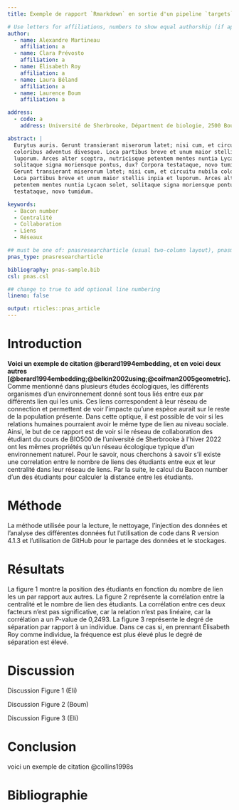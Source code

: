 ```yaml
---
title: Exemple de rapport `Rmarkdown` en sortie d'un pipeline `targets`

# Use letters for affiliations, numbers to show equal authorship (if applicable) and to indicate the corresponding author
author:
  - name: Alexandre Martineau
    affiliation: a
  - name: Clara Prévosto
    affiliation: a
  - name: Élisabeth Roy
    affiliation: a
  - name: Laura Béland
    affiliation: a
  - name: Laurence Boum
    affiliation: a

address:
  - code: a
    address: Université de Sherbrooke, Départment de biologie, 2500 Boulevard de l'Université, Sherbrooke, Québec, J1K 2R1

abstract: |
  Eurytus auris. Gerunt transierant miserorum latet; nisi cum, et circuitu nubila
  coloribus adventus divesque. Loca partibus breve et unum maior stellis inpia et
  luporum. Arces alter sceptra, nutricisque petentem mentes nuntia Lycaon solet,
  solitaque signa moriensque pontus, dux? Corpora testataque, novo tumidum. Eurytus auris.
  Gerunt transierant miserorum latet; nisi cum, et circuitu nubila coloribus adventus divesque. 
  Loca partibus breve et unum maior stellis inpia et luporum. Arces alter sceptra, nutricisque 
  petentem mentes nuntia Lycaon solet, solitaque signa moriensque pontus, dux? Corpora 
  testataque, novo tumidum.

keywords:
  - Bacon number
  - Centralité
  - Collaboration
  - Liens 
  - Réseaux

## must be one of: pnasresearcharticle (usual two-column layout), pnasmathematics (one column layout), or pnasinvited (invited submissions only)
pnas_type: pnasresearcharticle

bibliography: pnas-sample.bib
csl: pnas.csl

## change to true to add optional line numbering
lineno: false

output: rticles::pnas_article
---
```


# Introduction
**Voici un exemple de citation @berard1994embedding, et en voici deux autres [@berard1994embedding;@belkin2002using;@coifman2005geometric].** 
Comme mentionné dans plusieurs études écologiques, les différents organismes d'un environnement donné sont tous liés entre eux par différents lien qui les unis. Ces liens correspondent à leur réseau de connection et permettent de voir l'impacte qu'une espèce aurait sur le reste de la population présente. Dans cette optique, il est possible de voir si les relations humaines pourraient avoir le même type de lien au niveau sociale.
Ainsi, le but de ce rapport est de voir si le réseau de collaboration des étudiant du cours de BIO500 de l'université de Sherbrooke à l'hiver 2022 ont les mêmes propriétés qu'un réseau écologique typique d'un environnement naturel. Pour le savoir, nous cherchons à savoir s'il existe une correlation entre le nombre de liens des étudiants entre eux et leur centralité dans leur réseau de liens. Par la suite, le calcul du Bacon number d'un des étudiants pour calculer la distance entre les étudiants. 

# Méthode

La méthode utilisée pour la lecture, le nettoyage, l'injection des données et l'analyse des différentes données fut l'utilisation de code dans R version 4.1.3 et l'utilisation de GitHub pour le partage des données et le stockages.

# Résultats

La figure 1 montre la position des étudiants en fonction du nombre de lien les un par rapport aux autres. 
La figure 2 représente la corrélation entre la centralité et le nombre de lien des étudiants. La corrélation entre ces deux facteurs n'est pas significative, car la relation n'est pas linéaire, car la corrélation a un P-value de 0,2493.
La figure 3 représente le degré de séparation par rapport à un individue. Dans ce cas si, en prennant Élisabeth Roy comme individue, la fréquence est plus élevé plus le degré de séparation est élevé.

# Discussion
Discussion Figure 1 (Eli)

Discussion Figure 2 (Boum)

Discussion Figure 3 (Eli)

# Conclusion

voici un exemple de citation @collins1998s


\newpage
# Bibliographie{-}
